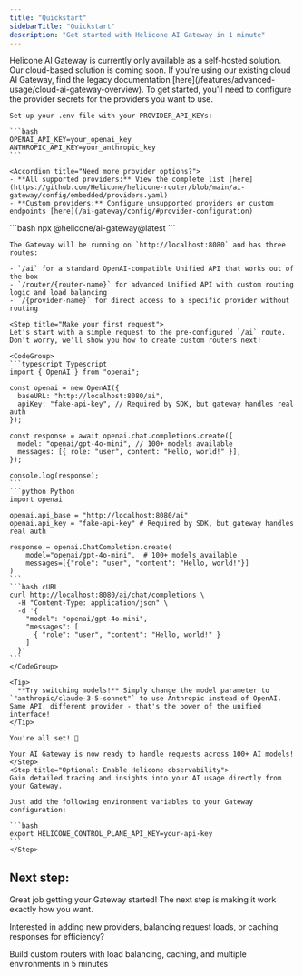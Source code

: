 ```yaml
---
title: "Quickstart"
sidebarTitle: "Quickstart"
description: "Get started with Helicone AI Gateway in 1 minute"
---
```


<Warning>
  Helicone AI Gateway is currently only available as a self-hosted solution. Our cloud-based solution is coming soon. 
  </Warning>

<Accordion title="Still using our legacy cloud AI Gateway?">
      If you're using our existing cloud AI Gateway, find the legacy documentation [here](/features/advanced-usage/cloud-ai-gateway-overview).
</Accordion>

<Steps>
  <Step title="Configure provider secrets">
    To get started, you'll need to configure the provider secrets for the providers you want to use.

    Set up your .env file with your PROVIDER_API_KEYs:

    ```bash
    OPENAI_API_KEY=your_openai_key
    ANTHROPIC_API_KEY=your_anthropic_key
    ```

    <Accordion title="Need more provider options?">
    - **All supported providers:** View the complete list [here](https://github.com/Helicone/helicone-router/blob/main/ai-gateway/config/embedded/providers.yaml)
    - **Custom providers:** Configure unsupported providers or custom endpoints [here](/ai-gateway/config/#provider-configuration)
  </Accordion>
  </Step>
  <Step title="Start the Gateway">
    ```bash
    npx @helicone/ai-gateway@latest
    ```

    The Gateway will be running on `http://localhost:8080` and has three routes:

    - `/ai` for a standard OpenAI-compatible Unified API that works out of the box
    - `/router/{router-name}` for advanced Unified API with custom routing logic and load balancing
    - `/{provider-name}` for direct access to a specific provider without routing
  </Step>

    <Step title="Make your first request">
    Let's start with a simple request to the pre-configured `/ai` route. Don't worry, we'll show you how to create custom routers next!

    <CodeGroup>
    ```typescript Typescript
    import { OpenAI } from "openai";

    const openai = new OpenAI({
      baseURL: "http://localhost:8080/ai",
      apiKey: "fake-api-key", // Required by SDK, but gateway handles real auth
    });

    const response = await openai.chat.completions.create({
      model: "openai/gpt-4o-mini", // 100+ models available
      messages: [{ role: "user", content: "Hello, world!" }],
    });

    console.log(response);
    ```
    ```python Python
    import openai

    openai.api_base = "http://localhost:8080/ai"
    openai.api_key = "fake-api-key" # Required by SDK, but gateway handles real auth

    response = openai.ChatCompletion.create(
        model="openai/gpt-4o-mini",  # 100+ models available
        messages=[{"role": "user", "content": "Hello, world!"}]
    )
    ```
    ```bash cURL
    curl http://localhost:8080/ai/chat/completions \
      -H "Content-Type: application/json" \
      -d '{
        "model": "openai/gpt-4o-mini",
        "messages": [
          { "role": "user", "content": "Hello, world!" }
        ]
      }'
    ```
    </CodeGroup>

    <Tip>
      **Try switching models!** Simply change the model parameter to `"anthropic/claude-3-5-sonnet"` to use Anthropic instead of OpenAI. Same API, different provider - that's the power of the unified interface!
    </Tip>

    You're all set! 🎉 
    
    Your AI Gateway is now ready to handle requests across 100+ AI models!
    </Step>
    <Step title="Optional: Enable Helicone observability">
    Gain detailed tracing and insights into your AI usage directly from your Gateway.
    
    Just add the following environment variables to your Gateway configuration:

    ```bash
    export HELICONE_CONTROL_PLANE_API_KEY=your-api-key
    ```
    </Step>
</Steps>

## Next step:

Great job getting your Gateway started! The next step is making it work exactly how you want.

Interested in adding new providers, balancing request loads, or caching responses for efficiency?

<Card title="Router Quickstart" icon="rocket" href="/ai-gateway/router-quickstart" horizontal>
    Build custom routers with load balancing, caching, and multiple environments in 5 minutes
</Card>